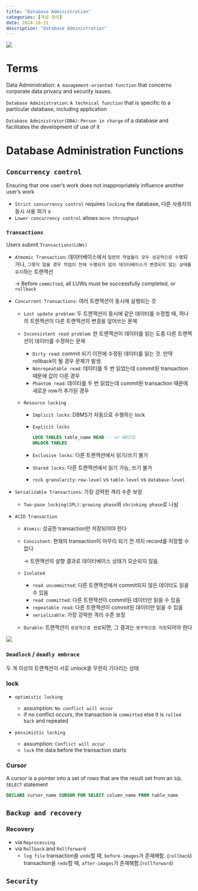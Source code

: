 ```yaml
---
title: "Database Administration"
categories: [개념 정리]
date: 2024-10-31
description: "Database Administration"
---
```


![](/img/db-thumb.jpg){.post-thumbnail}

# Terms

Data Administration: `A management-oriented function` that concerns corporate data privacy and security issues.

`Database Administration`: `A technical function` that is specific to a particular database, including application

`Database Administrator(DBA)`: `Person in charge` of a database and facilitates the development of use of it

# Database Administration Functions

## `Concurrency control`

Ensuring that one user's work does not inappropriately influence another user's work

- `Strict concurrency control` requires `locking` the database, 다른 사용자의 동시 사용 허가 x
- `Lower concurrency control` allows `more throughput`

### `Transactions`

Users submit `Transactions(LUWs)`

- `Atmomic Transaction`: 데이터베이스에서 `일련의 작업들이 모두 성공적으로 수행`되거나, `그렇지 않을 경우 작업이 전혀 수행되지 않아 데이터베이스가 변경되지 않는 상태를 유지`하는 트랜잭션
   
   → Before `committed`, all LUWs must be successfully completed, or `rollback`
- `Concurrent Transactions`: 여러 트랜잭션이 동시에 실행되는 것
   
   - `Lost update problem`: 두 트랜잭션이 동시에 같은 데이터를 수정할 때, 하나의 트렌잭션이 다른 트랜잭션의 변경을 덮어쓰는 문제
   - `Inconsistent read problem`: 한 트랜잭션이 데이터를 읽는 도중 다른 트랜잭션이 데이터를 수정하는 문제
      
      - `Dirty read`: commit 되기 이전에 수정된 데이터를 읽는 것. 만약 rollback이 될 경우 문제가 발생.
      - `Nonrepeatable read`: 데이터를 두 번 읽었는데 commit된 transaction 때문에 값이 다른 경우
      - `Phantom read`: 데이터를 두 번 읽었는데 commit된 transaction 때문에 새로운 row가 추가된 경우
   - `Resource locking`
      
      - `Implicit locks`: DBMS가 자동으로 수행하는 lock
      - `Explicit locks`
         
         ```sql
         LOCK TABLES table_name READ -- or WRITE
         UNLOCK TABLES
         ```
      - `Exclusive locks`: 다른 트랜잭션에서 읽기/쓰기 불가
      - `Shared locks`: 다른 트랜잭션에서 읽기 가능, 쓰기 불가
      - `rock granularity`: `row-level` vs `table-level` vs `database-level`
- `Serializable Transactions`: 가장 강력한 격리 수준 보장
   
   - `Two-pase locking(2PL)`: `growing phase`와 `shrinking phase`로 나뉨

- `ACID Transaction`
    
    - `Atomic`: 성공한 transaction만 저장되어야 한다
    - `Consistent`: 현재의 transaction이 마무리 되기 전 까지 record를 저장할 수 없다
       
       → 트랜잭션의 살향 결과로 데이터베이스 상태가 모순되지 않음
    - `Isolated`
       
       - `read uncommitted`: 다른 트랜잭션에서 commit되지 않은 데이터도 읽을 수 있음
       - `read committed`: 다른 트랜잭션이 commit된 데이터만 읽을 수 있음
       - `repeatable read`: 다른 트랜잭션이 commit된 데이터만 읽을 수 있음
       - `serializable`: 가장 강력한 격리 수준 보장
    - `Durable`: 트랜잭션이 `성공적으로 완료`되면, 그 결과는 `영구적으로 저장`되어야 한다

![](img/2024-12-10-08-07-45.png)

### `Deadlock` / `deadly embrace`

두 개 이상의 트랜잭션이 서로 unlock을 무한히 기다리는 상태

### lock

- `optimistic locking`
   
   - assumption: `No conflict will occur`
   - if no conflict occurs, the transaction is `committed` else it is `rolled back` and repeated
- `pessimistic locking`
   
    - assumption: `Conflict will occur`
    - `lock` the data before the transaction starts

### Cursor

A cursor is a pointer into a set of rows that are the result set from an `SQL SELECT` statement

```sql
DECLARE cursor_name CURSOR FOR SELECT column_name FROM table_name
```

## `Backup and recovery`

### Recovery

- via `Reprocessing`
- via `Rollback` and `Rollforward`
   - `log file`
      transaction을 `undo`할 때, `before-images`가 존재해함.  (`rollback`)
      transaction을 `redo`할 때, `after-images`가 존재해함.(`rollforward`)

## `Security`
